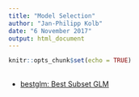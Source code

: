 ```yaml
---
title: "Model Selection"
author: "Jan-Philipp Kolb"
date: "6 November 2017"
output: html_document
---
```


```r
knitr::opts_chunk$set(echo = TRUE)
```

## 

- [bestglm: Best Subset GLM](https://cran.r-project.org/web/packages/bestglm/vignettes/bestglm.pdf)

